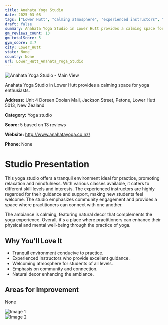 ```yaml
---
title: Anahata Yoga Studio
date: 2025-03-08
tags: ["Lower Hutt", "calming atmosphere", "experienced instructors", "Lower Hutt"]  
draft: false
summary: Anahata Yoga Studio in Lower Hutt provides a calming space for yoga enthusiasts.
gm_reviews_count: 13
gm_totalScore: 5
gym_score: 3.7
city: Lower_Hutt
state: None
country: None
url: Lower_Hutt_Anahata_Yoga_Studio
---
```


<div className="aspect-[16/9] relative my-8">
  <img 
    src="https://lh5.googleusercontent.com/p/AF1QipO4oErtL9k8M6TWg1GCcAJYODmskXBCTrOU4a-9=w1920-h1080-k-no"
    alt="Anahata Yoga Studio - Main View"
    className="object-cover absolute inset-0 w-full h-full rounded-lg"
  />
</div>

Anahata Yoga Studio in Lower Hutt provides a calming space for yoga enthusiasts.

**Address:** Unit 4 Doreen Doolan Mall, Jackson Street, Petone, Lower Hutt 5013, New Zealand

**Category:** Yoga studio

**Score:** 5 based on 13 reviews

**Website:** http://www.anahatayoga.co.nz/

**Phone:** None

# Studio Presentation

This yoga studio offers a tranquil environment ideal for practice, promoting relaxation and mindfulness. With various classes available, it caters to different skill levels and interests. The experienced instructors are highly regarded for their guidance and support, making new students feel welcome. The studio emphasizes community engagement and provides a space where practitioners can connect with one another.

The ambiance is calming, featuring natural decor that complements the yoga experience. Overall, it's a place where practitioners can enhance their physical and mental well-being through the practice of yoga.

## Why You'll Love It

- Tranquil environment conducive to practice.
- Experienced instructors who provide excellent guidance.
- Welcoming atmosphere for students of all levels.
- Emphasis on community and connection.
- Natural decor enhancing the ambiance.

## Areas for Improvement

None

<div className="grid grid-cols-1 xl:grid-cols-2 gap-4 my-8">
<div className="aspect-[4/3] relative"><img src="https://lh5.googleusercontent.com/p/AF1QipM3TdkIhanwTPPEqiYGKRki85bpcppwRkV1TgSc=w1920-h1080-k-no" alt="Image 1" className="object-cover absolute inset-0 w-full h-full rounded-lg" /></div>
<div className="aspect-[4/3] relative"><img src="https://streetviewpixels-pa.googleapis.com/v1/thumbnail?panoid=xJFy_YaePn3P2x53X5gfYQ&cb_client=maps_sv.tactile.gps&w=203&h=100&yaw=323.6675&pitch=0&thumbfov=100" alt="Image 2" className="object-cover absolute inset-0 w-full h-full rounded-lg" /></div>
</div>